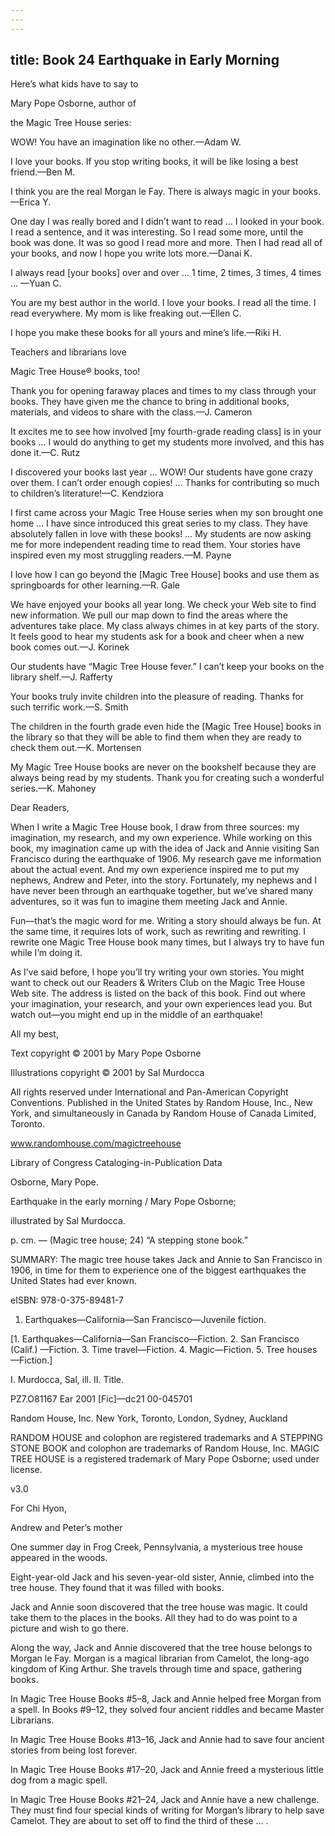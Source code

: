 ```yaml
---
---
---
```

title: Book 24 Earthquake in Early Morning
---




Here’s what kids have to say to

Mary Pope Osborne, author of

the Magic Tree House series:

WOW! You have an imagination like no other.—Adam W.

I love your books. If you stop writing books, it will be like losing a best friend.—Ben M.

I think you are the real Morgan le Fay. There is always magic in your books.—Erica Y.

One day I was really bored and I didn’t want to read … I looked in your book. I read a sentence, and it was interesting. So I read some more, until the book was done. It was so good I read more and more. Then I had read all of your books, and now I hope you write lots more.—Danai K.

I always read [your books] over and over … 1 time, 2 times, 3 times, 4 times … —Yuan C.

You are my best author in the world. I love your books. I read all the time. I read everywhere. My mom is like freaking out.—Ellen C.

I hope you make these books for all yours and mine’s life.—Riki H.





Teachers and librarians love

Magic Tree House® books, too!

Thank you for opening faraway places and times to my class through your books. They have given me the chance to bring in additional books, materials, and videos to share with the class.—J. Cameron

It excites me to see how involved [my fourth-grade reading class] is in your books … I would do anything to get my students more involved, and this has done it.—C. Rutz

I discovered your books last year … WOW! Our students have gone crazy over them. I can’t order enough copies! … Thanks for contributing so much to children’s literature!—C. Kendziora

I first came across your Magic Tree House series when my son brought one home … I have since introduced this great series to my class. They have absolutely fallen in love with these books! … My students are now asking me for more independent reading time to read them. Your stories have inspired even my most struggling readers.—M. Payne

I love how I can go beyond the [Magic Tree House] books and use them as springboards for other learning.—R. Gale

We have enjoyed your books all year long. We check your Web site to find new information. We pull our map down to find the areas where the adventures take place. My class always chimes in at key parts of the story. It feels good to hear my students ask for a book and cheer when a new book comes out.—J. Korinek

Our students have “Magic Tree House fever.” I can’t keep your books on the library shelf.—J. Rafferty

Your books truly invite children into the pleasure of reading. Thanks for such terrific work.—S. Smith

The children in the fourth grade even hide the [Magic Tree House] books in the library so that they will be able to find them when they are ready to check them out.—K. Mortensen

My Magic Tree House books are never on the bookshelf because they are always being read by my students. Thank you for creating such a wonderful series.—K. Mahoney





Dear Readers,





When I write a Magic Tree House book, I draw from three sources: my imagination, my research, and my own experience. While working on this book, my imagination came up with the idea of Jack and Annie visiting San Francisco during the earthquake of 1906. My research gave me information about the actual event. And my own experience inspired me to put my nephews, Andrew and Peter, into the story. Fortunately, my nephews and I have never been through an earthquake together, but we’ve shared many adventures, so it was fun to imagine them meeting Jack and Annie.

Fun—that’s the magic word for me. Writing a story should always be fun. At the same time, it requires lots of work, such as rewriting and rewriting. I rewrite one Magic Tree House book many times, but I always try to have fun while I’m doing it.

As I’ve said before, I hope you’ll try writing your own stories. You might want to check out our Readers & Writers Club on the Magic Tree House Web site. The address is listed on the back of this book. Find out where your imagination, your research, and your own experiences lead you. But watch out—you might end up in the middle of an earthquake!

All my best,





Text copyright © 2001 by Mary Pope Osborne

Illustrations copyright © 2001 by Sal Murdocca

All rights reserved under International and Pan-American Copyright Conventions. Published in the United States by Random House, Inc., New York, and simultaneously in Canada by Random House of Canada Limited, Toronto.

www.randomhouse.com/magictreehouse

Library of Congress Cataloging-in-Publication Data

Osborne, Mary Pope.

Earthquake in the early morning / Mary Pope Osborne;

illustrated by Sal Murdocca.

p. cm. — (Magic tree house; 24) “A stepping stone book.”

SUMMARY: The magic tree house takes Jack and Annie to San Francisco in 1906, in time for them to experience one of the biggest earthquakes the United States had ever known.

eISBN: 978-0-375-89481-7

1. Earthquakes—California—San Francisco—Juvenile fiction.

[1. Earthquakes—California—San Francisco—Fiction. 2. San Francisco (Calif.) —Fiction. 3. Time travel—Fiction. 4. Magic—Fiction. 5. Tree houses—Fiction.]

I. Murdocca, Sal, ill. II. Title.

PZ7.O81167 Ear 2001 [Fic]—dc21 00-045701

Random House, Inc. New York, Toronto, London, Sydney, Auckland

RANDOM HOUSE and colophon are registered trademarks and A STEPPING STONE BOOK and colophon are trademarks of Random House, Inc. MAGIC TREE HOUSE is a registered trademark of Mary Pope Osborne; used under license.

v3.0



For Chi Hyon,

Andrew and Peter’s mother





One summer day in Frog Creek, Pennsylvania, a mysterious tree house appeared in the woods.

Eight-year-old Jack and his seven-year-old sister, Annie, climbed into the tree house. They found that it was filled with books.

Jack and Annie soon discovered that the tree house was magic. It could take them to the places in the books. All they had to do was point to a picture and wish to go there.

Along the way, Jack and Annie discovered that the tree house belongs to Morgan le Fay. Morgan is a magical librarian from Camelot, the long-ago kingdom of King Arthur. She travels through time and space, gathering books.

In Magic Tree House Books #5–8, Jack and Annie helped free Morgan from a spell. In Books #9–12, they solved four ancient riddles and became Master Librarians.

In Magic Tree House Books #13–16, Jack and Annie had to save four ancient stories from being lost forever.

In Magic Tree House Books #17–20, Jack and Annie freed a mysterious little dog from a magic spell.

In Magic Tree House Books #21–24, Jack and Annie have a new challenge. They must find four special kinds of writing for Morgan’s library to help save Camelot. They are about to set off to find the third of these … .